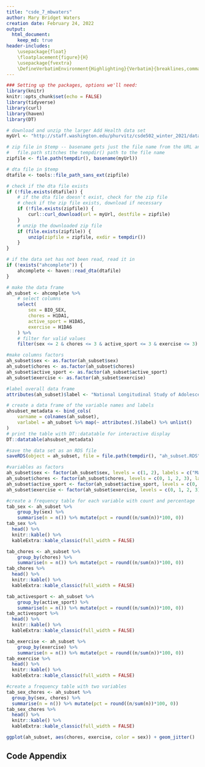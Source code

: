 ```yaml
---
title: "csde_7_mbwaters"
author: Mary Bridget Waters
creation date: February 24, 2022
output: 
  html_document:
    keep_md: true
header-includes:
    \usepackage{float}
    \floatplacement{figure}{H}
    \usepackage{fvextra}
    \DefineVerbatimEnvironment{Highlighting}{Verbatim}{breaklines,commandchars=\\\{\}}
---
```


```r
### Setting up the packages, options we'll need:
library(knitr)
knitr::opts_chunk$set(echo = FALSE)
library(tidyverse)
library(curl)
library(haven)
library(DT)
```

```r
# download and unzip the larger Add Health data set
myUrl <- "http://staff.washington.edu/phurvitz/csde502_winter_2021/data/21600-0001-Data.dta.zip"

# zip file in $temp -- basename gets just the file name from the URL and not the URL path;
#   file.path stitches the tempdir() path to the file name
zipfile <- file.path(tempdir(), basename(myUrl))

# dta file in $temp
dtafile <- tools::file_path_sans_ext(zipfile)

# check if the dta file exists
if (!file.exists(dtafile)) {
    # if the dta file doesn't exist, check for the zip file
    # check if the zip file exists, download if necessary
    if (!file.exists(zipfile)) {
        curl::curl_download(url = myUrl, destfile = zipfile)
    }
    # unzip the downloaded zip file
    if (file.exists(zipfile)) {
        unzip(zipfile = zipfile, exdir = tempdir())
    }
}

# if the data set has not been read, read it in
if (!exists("ahcomplete")) {
    ahcomplete <- haven::read_dta(dtafile)
}

# make the data frame 
ah_subset <- ahcomplete %>%
    # select columns
    select(
        sex = BIO_SEX,
        chores = H1DA1,
        active_sport = H1DA5,
        exercise = H1DA6
    ) %>%
    # filter for valid values
    filter(sex <= 2 & chores <= 3 & active_sport <= 3 & exercise <= 3)

#make columns factors
ah_subset$sex <- as.factor(ah_subset$sex)
ah_subset$chores <- as.factor(ah_subset$chores)
ah_subset$active_sport <- as.factor(ah_subset$active_sport)
ah_subset$exercise <- as.factor(ah_subset$exercise)

#label overall data frame
attributes(ah_subset)$label <- "National Longitudinal Study of Adolescent to Adult Health (Add Health), 1994-2000, subset"

# create a data frame of the variable names and labels
ahsubset_metadata <- bind_cols(
    varname = colnames(ah_subset),
    varlabel = ah_subset %>% map(~ attributes(.)$label) %>% unlist()
)
# print the table with DT::datatable for interactive display
DT::datatable(ahsubset_metadata)

#save the data set as an RDS file
saveRDS(object = ah_subset, file = file.path(tempdir(), "ah_subset.RDS"))

#variables as factors
ah_subset$sex <- factor(ah_subset$sex, levels = c(1, 2), labels = c("Male", "Female"))
ah_subset$chores <- factor(ah_subset$chores, levels = c(0, 1, 2, 3), labels = c("not at all", "1 or 2 times", "3 or 4 times", "5 or more times"))
ah_subset$active_sport <- factor(ah_subset$active_sport, levels = c(0, 1, 2, 3), labels = c("not at all", "1 or 2 times", "3 or 4 times", "5 or more times"))
ah_subset$exercise <- factor(ah_subset$exercise, levels = c(0, 1, 2, 3), labels = c("not at all", "1 or 2 times", "3 or 4 times", "5 or more times"))
```

```r
#create a frequency table for each variable with count and percentage
tab_sex <- ah_subset %>% 
    group_by(sex) %>%
    summarise(n = n()) %>% mutate(pct = round((n/sum(n))*100, 0))
tab_sex %>%
  head() %>%
  knitr::kable() %>%
  kableExtra::kable_classic(full_width = FALSE)
```
```r
tab_chores <- ah_subset %>% 
    group_by(chores) %>%
    summarise(n = n()) %>% mutate(pct = round((n/sum(n))*100, 0))
tab_chores %>%
  head() %>%
  knitr::kable() %>%
  kableExtra::kable_classic(full_width = FALSE)
```


```r
tab_activesport <- ah_subset %>% 
    group_by(active_sport) %>%
    summarise(n = n()) %>% mutate(pct = round((n/sum(n))*100, 0))
tab_activesport %>%
  head() %>%
  knitr::kable() %>%
  kableExtra::kable_classic(full_width = FALSE)
```

```r
tab_exercise <- ah_subset %>% 
    group_by(exercise) %>%
    summarise(n = n()) %>% mutate(pct = round((n/sum(n))*100, 0))
tab_exercise %>%
  head() %>%
  knitr::kable() %>%
  kableExtra::kable_classic(full_width = FALSE)
```

```r
#create a frequency table with two variables
tab_sex_chores <- ah_subset %>% 
  group_by(sex, chores) %>% 
  summarise(n = n()) %>% mutate(pct = round((n/sum(n))*100, 0))
tab_sex_chores %>%
  head() %>%
  knitr::kable() %>%
  kableExtra::kable_classic(full_width = FALSE)
```

```r
ggplot(ah_subset, aes(chores, exercise, color = sex)) + geom_jitter()
```

## Code Appendix

```r
```